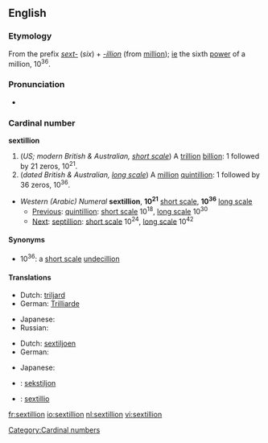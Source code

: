 {{also|Sextillion}}
==English==

===Etymology===
From the prefix ''[[sext-]]'' (''six'') + ''[[-illion]]'' (from [[million]]); [[ie]] the sixth [[power]] of a million, 10<sup>36</sup>.

===Pronunciation===
* {{rhymes|ɪljən}}

===Cardinal number===
'''sextillion'''

# (''US; modern British & Australian, [[w:Long and short scales|short scale]]'') A [[trillion]] [[billion]]: 1 followed by 21 zeros, 10<sup>21</sup>.
# (''dated British & Australian, [[w:Long and short scales|long scale]]'') A [[million]] [[quintillion]]: 1 followed by 36 zeros, 10<sup>36</sup>.

* ''Western (Arabic) Numeral'' '''sextillion''', '''10<sup>21</sup>''' [[w:Long and short scales|short scale]], '''10<sup>36</sup>''' [[w:Long and short scales|long scale]]
** [[Previous]]: [[quintillion]]: [[w:Long and short scales|short scale]] 10<sup>18</sup>, [[w:Long and short scales|long scale]] 10<sup>30</sup>
** [[Next]]: [[septillion]]: [[w:Long and short scales|short scale]] 10<sup>24</sup>, [[w:Long and short scales|long scale]] 10<sup>42</sup>

====Synonyms====
* 10<sup>36</sup>: a [[w:Long and short scales|short scale]] [[undecillion]]

====Translations====
{{trans-top|a trillion billion, 10<sup>21</sup>}}
* Dutch: [[triljard]]
* German: [[Trilliarde]]
{{trans-mid}}
* Japanese: {{t-|ja|十垓|tr=jū-gai|sc=Jpan}}
* Russian: {{t+|ru|секстиллион|m|tr=sekstillión|sc=Cyrl}}
{{trans-bottom}}

{{trans-top|a million quintillion, 10<sup>36</sup>}}
* Dutch: [[sextiljoen]]
* German: {{t+|de|Sextillion}}
{{trans-mid}}
* Japanese: {{t-|ja|一澗|tr=ikkan|sc=Jpan}}
{{trans-bottom}}

{{checktrans}}
* {{ttbc|Estonian}}: [[sekstiljon]]
* {{ttbc|Latin}}: [[sextillio]]

[[Category:Cardinal numbers]]

[[fr:sextillion]]
[[io:sextillion]]
[[nl:sextillion]]
[[vi:sextillion]]